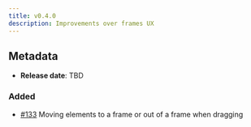 ```yaml
---
title: v0.4.0
description: Improvements over frames UX
---
```


## Metadata

- **Release date**: TBD

### Added

- [#133](https://github.com/InditexTech/weavejs/issues/133) Moving elements to a frame or out of a frame when dragging
